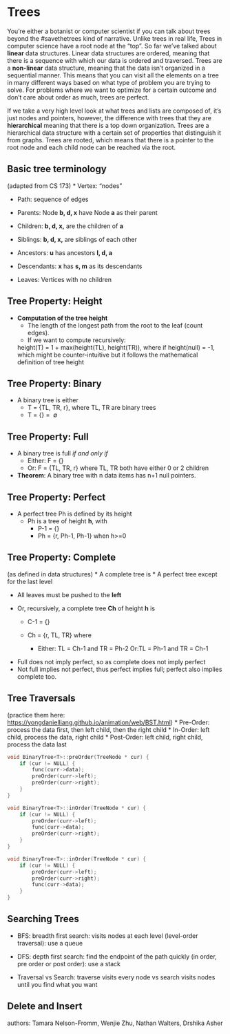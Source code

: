 # Trees
You're either a botanist or computer scientist if you can talk about trees beyond the #savethetrees kind of narrative. Unlike trees in real life, Trees in computer science have a root node at the "top". So far we've talked about **linear** data structures. Linear data structures are ordered, meaning that there is a sequence with which our data is ordered and traversed. Trees are a **non-linear** data structure, meaning that the data isn't organized in a sequential manner. This means that you can visit all the elements on a tree in many different ways based on what type of problem you are trying to solve. For problems where we want to optimize for a certain outcome and don't care about order as much, trees are perfect. 

If we take a very high level look at what trees and lists are composed of, it's just nodes and pointers, however, the difference with trees that they are **hierarchical** meaning that there is a top down organization. 
Trees are a hierarchical data structure with a certain set of properties that distinguish it from graphs. Trees are rooted, which means that there is a pointer to the root node and each child node can be reached via the root. 

<!-- not sure how much detail we want here -->
## Basic tree terminology 
(adapted from CS 173)
* Vertex: “nodes”

* Path: sequence of edges

* Parents: Node **b, d, x** have Node **a** as their parent

* Children: **b, d, x,** are the children of **a**

* Siblings: **b, d, x,** are siblings of each other

* Ancestors: **u** has ancestors **l, d, a**

* Descendants: **x** has **s, m** as its descendants

* Leaves: Vertices with no children

## Tree Property: Height
* **Computation of the tree height**
    * The length of the longest path from the root to the leaf (count edges).
    * If we want to compute recursively:
    
    height(T) = 1 + max(height(TL), height(TR)), where if height(null) = -1, which might be counter-intuitive but it follows the mathematical definition of tree height

## Tree Property: Binary
* A binary tree is either
    * T = \{TL, TR, r\}, where TL, TR are binary trees
    * T = \{\} = \ $\emptyset$ 
    
## Tree Property: Full
* A binary tree is full *if and only if*
    * Either: F = {}
    * Or: F = {TL, TR, r} where TL, TR both have either 0 or 2 children
* **Theorem**: A binary tree with n data items has n+1 null pointers.


            
## Tree Property: Perfect
* A perfect tree Ph is defined by its height
    * Ph is a tree of height **h**, with
        * P-1 = {}
        * Ph = {r, Ph-1, Ph-1} when h>=0


        
## Tree Property: Complete 
(as defined in data structures)
* A complete tree is
  * A perfect tree except for the last level

  * All leaves must be pushed to the **left**
  
  * Or, recursively, a complete tree **Ch** of height **h** is
    * C-1 = {}
    
    * Ch = {r, TL, TR} where
      * Either: TL = Ch-1 and TR = Ph-2
      Or:TL = Ph-1 and TR = Ch-1
        


<!-- make a diagram to explain this -->
* Full does not imply perfect, so as complete does not imply perfect
* Not full implies not perfect, thus perfect implies full; perfect also implies complete too.

## Tree Traversals
<!--add some description about traversals here instead of bullet points-->
(practice them here: [https://yongdanielliang.github.io/animation/web/BST.html](https://yongdanielliang.github.io/animation/web/BST.html))
* Pre-Order: process the data first, then left child, then the right child
* In-Order: left child, process the data, right child
* Post-Order: left child, right child, process the data last
    
```c++
void BinaryTree<T>::preOrder(TreeNode * cur) {
    if (cur != NULL) {
        func(curr->data);
        preOrder(curr->left);
        preOrder(curr->right);
    }
}

void BinaryTree<T>::inOrder(TreeNode * cur) {
    if (cur != NULL) {
        preOrder(curr->left);
        func(curr->data);
        preOrder(curr->right);
    }
}

void BinaryTree<T>::inOrder(TreeNode * cur) {
    if (cur != NULL) {
        preOrder(curr->left);
        preOrder(curr->right);
        func(curr->data);
    }
}
```

## Searching Trees
<!-- add better descriptions here -->

* BFS: breadth first search: visits nodes at each level (level-order traversal): use a queue
    
* DFS: depth first search: find the endpoint of the path quickly (in order, pre order or post order): use a stack

* Traversal vs Search: traverse visits every node vs search visits nodes until you find what you want

## Delete and Insert
<!--stopped here-->



authors: Tamara Nelson-Fromm, Wenjie Zhu, Nathan Walters, Drshika Asher